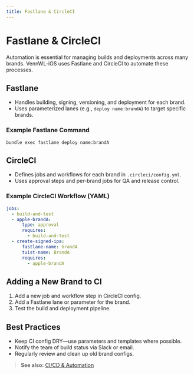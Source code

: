 ```yaml
---
title: Fastlane & CircleCI
---
```


# Fastlane & CircleCI

Automation is essential for managing builds and deployments across many brands. VennWL-iOS uses Fastlane and CircleCI to automate these processes.

## Fastlane
- Handles building, signing, versioning, and deployment for each brand.
- Uses parameterized lanes (e.g., `deploy name:brandA`) to target specific brands.

### Example Fastlane Command
```
bundle exec fastlane deploy name:brandA
```

## CircleCI
- Defines jobs and workflows for each brand in `.circleci/config.yml`.
- Uses approval steps and per-brand jobs for QA and release control.

### Example CircleCI Workflow (YAML)
```yaml
jobs:
  - build-and-test
  - apple-brandA:
      type: approval
      requires:
        - build-and-test
  - create-signed-ipa:
      fastlane-name: brandA
      tuist-name: BrandA
      requires:
        - apple-brandA
```

## Adding a New Brand to CI
1. Add a new job and workflow step in CircleCI config.
2. Add a Fastlane lane or parameter for the brand.
3. Test the build and deployment pipeline.

## Best Practices
- Keep CI config DRY—use parameters and templates where possible.
- Notify the team of build status via Slack or email.
- Regularly review and clean up old brand configs.

> **See also:** [CI/CD & Automation](../core/ci-cd-automation) 